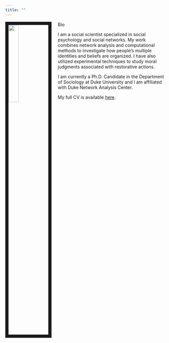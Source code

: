 ```yaml
---
title: ""
---
```


<link rel="stylesheet" href="styles.css" type="text/css">

<img src="images/MC.jpg" style="width:25%; border:10px solid; margin-right: 20px" align="left">

>**Bio**

I am a social scientist specialized in social psychology and social networks. My work combines network analysis and computational methods to investigate how people’s multiple identities and beliefs are organized. I have also utilized experimental techniques to study moral judgments associated with restorative actions. 

I am currently a Ph.D. Candidate in the Department of Sociology at Duke University and I am affiliated with Duke Network Analysis Center. 

My full CV is available [here](files/CV.pdf).
